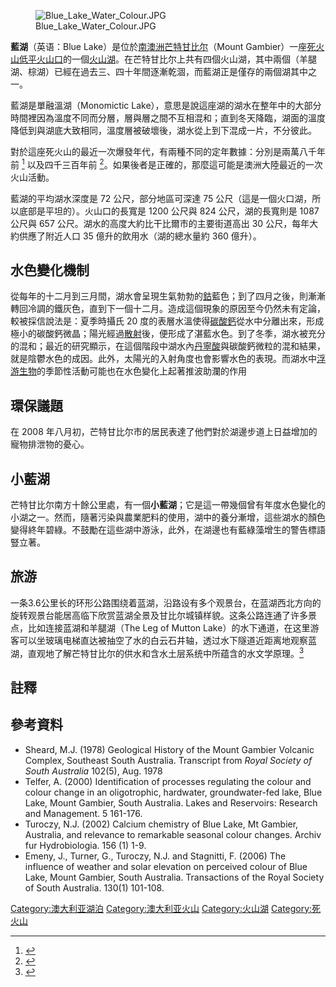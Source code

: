 {{noteTA
|1=zh-hans:芒特甘比尔; zh-tw:甘比爾山
}}
{{Infobox_lake
 |湖泊名稱 = 藍湖（Blue Lake）
 |湖泊照片 = Mount_Gambier_Blue_Lake.jpg
 |湖泊照片標題 = 三月初的藍湖景致，左前方是原本的抽水站
 |測深圖 = 
 |測深圖標題 =
 |湖泊所在地 = [[南澳洲|南澳洲]]芒特甘比尔市
 |座標 = {{coord|37|50|48|S|140|46|41|E|region:AU-SA_type:waterbody|display=inline,title}}
 |湖泊類別 = [[火山湖|火山湖]]
 |流入 =
 |流出 =
 |集水區面積 =
 |集水區國家 = [[澳洲|澳洲]]
 |湖泊長度 = {{convert|1087|m|ft|abbr=on}}
 |湖泊闊度 = {{convert|657|m|ft|abbr=on}}
 |湖泊面積 =
 |平均深度 = {{convert|72|m|ft|abbr=on}}
 |最深深度 =
 |水體體積 =
 |湖水停留時間 =
 |湖岸線長度 =
 |海拔高度 =
 |湖中島嶼 =
 |湖邊城鎮 = 芒特甘比尔市
}}

[[File:Blue_Lake_Water_Colour.JPG|thumb]]

'''藍湖'''（英语：Blue Lake）是位於[[南澳洲|南澳洲]][[芒特甘比尔|芒特甘比尔]]（Mount Gambier）一座[[死火山|死火山]][[低平火山口|低平火山口]]的一個[[火山湖|火山湖]]。在芒特甘比尔上共有四個火山湖，其中兩個（羊腿湖、棕湖）已經在過去三、四十年間逐漸乾涸，而藍湖正是僅存的兩個湖其中之一。

藍湖是單融溫湖（Monomictic Lake），意思是說這座湖的湖水在整年中的大部分時間裡因為溫度不同而分層，層與層之間不互相混和；直到冬天降臨，湖面的溫度降低到與湖底大致相同，溫度層被破壞後，湖水從上到下混成一片，不分彼此。

對於這座死火山的最近一次爆發年代，有兩種不同的定年數據：分別是兩萬八千年前 <ref>{{cite web |url=http://www.penshurstvolcano.org.au/volcanoes/Handouts/Volc_Ages_2007.pdf |title=The Ages of Our Volcanoes |accessdate=2008-05-07 |first=Ken |last=Grimes |year=2007 |deadurl=yes |archiveurl=https://web.archive.org/web/20080829073517/http://www.penshurstvolcano.org.au/volcanoes/Handouts/Volc_Ages_2007.pdf |archivedate=2008-08-29 }}</ref> 以及四千三百年前 <ref>{{cite web |url=http://www.seismicity.segs.uwa.edu.au/welcome/seismicity_in_australia/volcanoes_and_earthquakes_in_southeastern_australia |title=Volcanoes & Earthquakes in SE Australia |accessdate=2008-05-07 |publisher=[[University_of_Western_Australia|University of Western Australia]] |archive-date=2008-05-10 |archive-url=https://web.archive.org/web/20080510110405/http://www.seismicity.segs.uwa.edu.au/welcome/seismicity_in_australia/volcanoes_and_earthquakes_in_southeastern_australia |dead-url=yes }}</ref>。如果後者是正確的，那麼這可能是澳洲大陸最近的一次火山活動。

藍湖的平均湖水深度是 72 公尺，部分地區可深達 75 公尺（這是一個火口湖，所以底部是平坦的）。火山口的長寬是 1200 公尺與 824 公尺，湖的長寬則是 1087 公尺與 657 公尺。湖水的高度大約比干比爾市的主要街道高出 30 公尺，每年大約供應了附近人口 35 億升的飲用水（湖的總水量約 360 億升）。

== 水色變化機制 ==
從每年的十二月到三月間，湖水會呈現生氣勃勃的[[鈷|鈷]]藍色；到了四月之後，則漸漸轉回冷調的鐵灰色，直到下一個十二月。造成這個現象的原因至今仍然未有定論，較被採信說法是：夏季時攝氏 20 度的表層水溫使得[[碳酸鈣|碳酸鈣]]從水中分離出來，形成極小的碳酸鈣微晶；陽光經過[[散射|散射]]後，便形成了湛藍水色。到了冬季，湖水被充分的混和；最近的研究顯示，在這個階段中湖水內[[丹寧酸|丹寧酸]]與碳酸鈣微粒的混和結果，就是陰鬱水色的成因。此外，太陽光的入射角度也會影響水色的表現。而湖水中[[浮游生物|浮游生物]]的季節性活動可能也在水色變化上起著推波助瀾的作用

== 環保議題 ==
在 2008 年八月初，芒特甘比尔市的居民表達了他們對於湖邊步道上日益增加的寵物排泄物的憂心。

== 小藍湖 ==
芒特甘比尔南方十餘公里處，有一個'''小藍湖'''；它是這一帶幾個曾有年度水色變化的小湖之一。然而，隨著污染與農業肥料的使用，湖中的養分漸增，這些湖水的顏色變得終年碧綠。不鼓勵在這些湖中游泳，此外，在湖邊也有藍綠藻增生的警告標語豎立著。

== 旅游 ==
一条3.6公里长的环形公路围绕着蓝湖，沿路设有多个观景台，在蓝湖西北方向的旋转观景台能居高临下欣赏蓝湖全景及甘比尔城镇样貌。这条公路连通了许多景点，比如连接蓝湖和羊腿湖（The Leg of Mutton Lake）的水下通道，在这里游客可以坐玻璃电梯直达被抽空了水的白云石井轴，透过水下隧道近距离地观察蓝湖，直观地了解芒特甘比尔的供水和含水土层系统中所蕴含的水文学原理。<ref>{{cite web |title=蓝湖 |url=https://australia51.com/place/81CC3E12-B2EC-6E9A-83F5-823D3DE28215/ |website=澳洲无忧网 |access-date=2020-09-19 |archive-date=2019-06-16 |archive-url=https://web.archive.org/web/20190616154102/https://australia51.com/place/81CC3E12-B2EC-6E9A-83F5-823D3DE28215/ |dead-url=no }}</ref>

== 註釋 ==
{{reflist}}

== 參考資料 ==
* Sheard, M.J. (1978) Geological History of the Mount Gambier Volcanic Complex, Southeast South Australia. Transcript from ''Royal Society of South Australia'' 102(5), Aug. 1978
* Telfer, A. (2000) Identification of processes regulating the colour and colour change in an oligotrophic, hardwater, groundwater-fed lake, Blue Lake, Mount Gambier, South Australia. Lakes and Reservoirs: Research and Management. 5 161-176.
* Turoczy, N.J. (2002) Calcium chemistry of Blue Lake, Mt Gambier, Australia, and relevance to remarkable seasonal colour changes. Archiv fur Hydrobiologia. 156 (1) 1-9.
* Emeny, J., Turner, G., Turoczy, N.J. and Stagnitti, F. (2006) The influence of weather and solar elevation on perceived colour of Blue Lake, Mount Gambier, South Australia. Transactions of the Royal Society of South Australia. 130(1) 101-108.

[[Category:澳大利亚湖泊|Category:澳大利亚湖泊]]
[[Category:澳大利亚火山|Category:澳大利亚火山]]
[[Category:火山湖|Category:火山湖]]
[[Category:死火山|Category:死火山]]